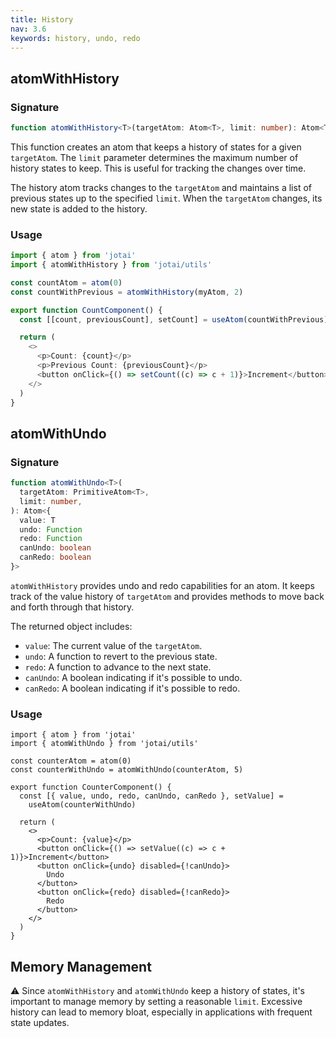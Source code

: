 ```yaml
---
title: History
nav: 3.6
keywords: history, undo, redo
---
```


## atomWithHistory

### Signature

```ts
function atomWithHistory<T>(targetAtom: Atom<T>, limit: number): Atom<T[]>
```

This function creates an atom that keeps a history of states for a given `targetAtom`. The `limit` parameter determines the maximum number of history states to keep.
This is useful for tracking the changes over time.

The history atom tracks changes to the `targetAtom` and maintains a list of previous states up to the specified `limit`. When the `targetAtom` changes, its new state is added to the history.

### Usage

```ts
import { atom } from 'jotai'
import { atomWithHistory } from 'jotai/utils'

const countAtom = atom(0)
const countWithPrevious = atomWithHistory(myAtom, 2)

export function CountComponent() {
  const [[count, previousCount], setCount] = useAtom(countWithPrevious)

  return (
    <>
      <p>Count: {count}</p>
      <p>Previous Count: {previousCount}</p>
      <button onClick={() => setCount((c) => c + 1)}>Increment</button>
    </>
  )
}
```

## atomWithUndo

### Signature

```ts
function atomWithUndo<T>(
  targetAtom: PrimitiveAtom<T>,
  limit: number,
): Atom<{
  value: T
  undo: Function
  redo: Function
  canUndo: boolean
  canRedo: boolean
}>
```

`atomWithHistory` provides undo and redo capabilities for an atom. It keeps track of the value history of `targetAtom` and provides methods to move back and forth through that history.

The returned object includes:

- `value`: The current value of the `targetAtom`.
- `undo`: A function to revert to the previous state.
- `redo`: A function to advance to the next state.
- `canUndo`: A boolean indicating if it's possible to undo.
- `canRedo`: A boolean indicating if it's possible to redo.

### Usage

```tsx
import { atom } from 'jotai'
import { atomWithUndo } from 'jotai/utils'

const counterAtom = atom(0)
const counterWithUndo = atomWithUndo(counterAtom, 5)

export function CounterComponent() {
  const [{ value, undo, redo, canUndo, canRedo }, setValue] =
    useAtom(counterWithUndo)

  return (
    <>
      <p>Count: {value}</p>
      <button onClick={() => setValue((c) => c + 1)}>Increment</button>
      <button onClick={undo} disabled={!canUndo}>
        Undo
      </button>
      <button onClick={redo} disabled={!canRedo}>
        Redo
      </button>
    </>
  )
}
```

## Memory Management

⚠️ Since `atomWithHistory` and `atomWithUndo` keep a history of states, it's important to manage memory by setting a reasonable `limit`. Excessive history can lead to memory bloat, especially in applications with frequent state updates.
